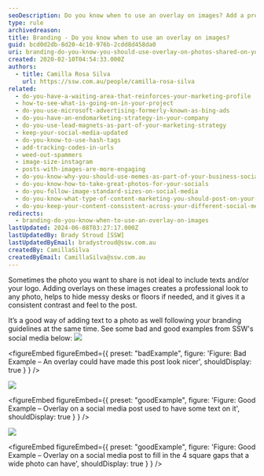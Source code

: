 ```yaml
---
seoDescription: Do you know when to use an overlay on images? Add a professional touch and consistency to your social media posts with overlays.
type: rule
archivedreason:
title: Branding - Do you know when to use an overlay on images?
guid: bcd0d2db-8d20-4c10-976b-2cdd8d458da0
uri: branding-do-you-know-you-should-use-overlay-on-photos-shared-on-your-social-media
created: 2020-02-10T04:54:33.000Z
authors:
  - title: Camilla Rosa Silva
    url: https://ssw.com.au/people/camilla-rosa-silva
related:
  - do-you-have-a-waiting-area-that-reinforces-your-marketing-profile
  - how-to-see-what-is-going-on-in-your-project
  - do-you-use-microsoft-advertising-formerly-known-as-bing-ads
  - do-you-have-an-endomarketing-strategy-in-your-company
  - do-you-use-lead-magnets-as-part-of-your-marketing-strategy
  - keep-your-social-media-updated
  - do-you-know-to-use-hash-tags
  - add-tracking-codes-in-urls
  - weed-out-spammers
  - image-size-instagram
  - posts-with-images-are-more-engaging
  - do-you-know-why-you-should-use-memes-as-part-of-your-business-social-media-content
  - do-you-know-how-to-take-great-photos-for-your-socials
  - do-you-follow-image-standard-sizes-on-social-media
  - do-you-know-what-type-of-content-marketing-you-should-post-on-your-socials
  - do-you-keep-your-content-consistent-across-your-different-social-media-platforms
redirects:
  - branding-do-you-know-when-to-use-an-overlay-on-images
lastUpdated: 2024-06-08T03:27:17.000Z
lastUpdatedBy: Brady Stroud [SSW]
lastUpdatedByEmail: bradystroud@ssw.com.au
createdBy: CamillaSilva
createdByEmail: CamillaSilva@ssw.com.au
---
```


Sometimes the photo you want to share is not ideal to include texts and/or your logo. Adding overlays on these images creates a professional look to any photo, helps to hide messy desks or floors if needed, and it gives it a consistent contrast and feel to the post.

It’s a good way of adding text to a photo as well following your branding guidelines at the same time.
See some bad and good examples from SSW's social media below:
![](badexampleandreas.png)

<figureEmbed figureEmbed={{
  preset: "badExample",
  figure: 'Figure: Bad Example – An overlay could have made this post look nicer',
  shouldDisplay: true
} } />

![](goode5videos.png)

<figureEmbed figureEmbed={{
  preset: "goodExample",
  figure: 'Figure: Good Example – Overlay on a social media post used to have some text on it',
  shouldDisplay: true
} } />

![](goodeteamphoto.png)

<figureEmbed figureEmbed={{
  preset: "goodExample",
  figure: 'Figure: Good Example – Overlay on a social media post to fill in the 4 square gaps that a wide photo can have',
  shouldDisplay: true
} } />
